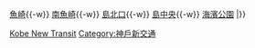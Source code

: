 {{鐵道路線|
| 模板名稱 = 六甲人工島線
| 名稱 = [[File:Kobe New Transit logo.svg|20px|link=神戶新交通]] <small>[[神戶新交通]]</small> [[六甲人工島線]]（六甲Liner）
| 代表色 = #07502b
| 背景顏色 = #FFFFFF
| 車站列表 =  [[住吉站 (JR西日本·神戶新交通)|住吉]]{{-w}} [[魚崎站|魚崎]]{{-w}} [[南魚崎站|南魚崎]]{{-w}} [[島北口站|島北口]]{{-w}} [[島中央站|島中央]]{{-w}} [[海濱公園站|海濱公園]]
|}}<noinclude>
[[Category:日本鐵路路線模板|Kobe New Transit]]
[[Category:神戶新交通]]

</noinclude>